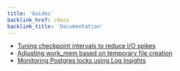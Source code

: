 ```yaml
---
title: 'Guides'
backlink_href: /docs
backlink_title: 'Documentation'
---
```


- [Tuning checkpoint intervals to reduce I/O spikes](/docs/guides/tuning-checkpoint-intervals)
- [Adjusting work_mem based on temporary file creation](/docs/guides/adjusting-work-mem)
- [Monitoring Postgres locks using Log Insights](/docs/guides/monitoring-postgres-locks-using-log-insights)
